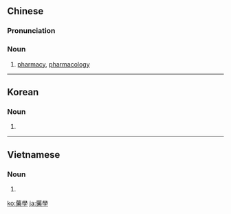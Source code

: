 {{also|药学}}
==Chinese==
{{zh-forms|s=药学}}

===Pronunciation===
{{zh-pron
|m=yàoxué
|c=joek6 hok6
|mn=io̍h-ha̍k
|cat=n
}}

===Noun===
{{zh-noun}}

# [[pharmacy]], [[pharmacology]] {{gloss|science}}

{{zh-cat|Sciences}}

----

==Korean==
{{ko-hanjatab}}

===Noun===
{{ko-noun|hj|hangeul=약학}}

# {{hanja form of|약학|[[pharmacy]], [[pharmacology]] {{gloss|science}}}}

----

==Vietnamese==
{{vi-hantutab}}

===Noun===
{{vi-hantu}}

# {{han tu form of|dược học|[[pharmacy]], [[pharmacology]] {{gloss|science}}}}

[[ko:藥學]]
[[ja:藥學]]